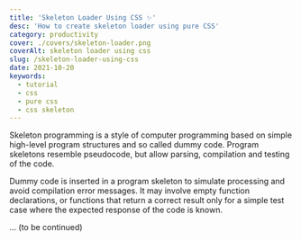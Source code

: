 ---
title: 'Skeleton Loader Using CSS ✨'
desc: 'How to create skeleton loader using pure CSS'
category: productivity
cover: ./covers/skeleton-loader.png
coverAlt: skeleton loader using css
slug: /skeleton-loader-using-css
date: 2021-10-20
keywords:
  - tutorial
  - css
  - pure css
  - css skeleton
---

Skeleton programming is a style of computer programming based on simple high-level program structures and so called dummy code. Program skeletons resemble pseudocode, but allow parsing, compilation and testing of the code.

Dummy code is inserted in a program skeleton to simulate processing and avoid compilation error messages. It may involve empty function declarations, or functions that return a correct result only for a simple test case where the expected response of the code is known.

... (to be continued)
